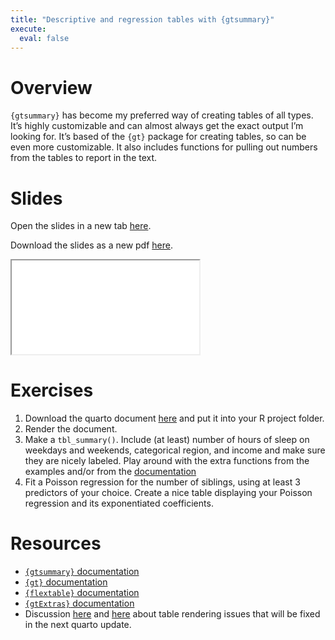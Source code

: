 ```yaml
---
title: "Descriptive and regression tables with {gtsummary}"
execute: 
  eval: false
---
```


# Overview

`{gtsummary}` has become my preferred way of creating tables of all types. It's highly customizable and can almost always get the exact output I'm looking for. It's based of the `{gt}` package for creating tables, so can be even more customizable. It also includes functions for pulling out numbers from the tables to report in the text.

# Slides

Open the slides in a new tab [here](../slides/gtsummary.html){target="_blank"}.

Download the slides as a new pdf [here](../slides/gtsummary.pdf){target="_blank"}.


<div>
```{=html}
<iframe class="slide-deck" src="../slides/gtsummary.html"></iframe>
```
</div>

# Exercises

1. Download the quarto document [here](../slides/_gtsummary_examples.qmd) and put it into your R project folder.
2. Render the document.
3. Make a `tbl_summary()`. Include (at least) number of hours of sleep on weekdays and weekends, categorical region, and income and make sure they are nicely labeled. Play around with the extra functions from the examples and/or from the [documentation](https://www.danieldsjoberg.com/gtsummary/)
4. Fit a Poisson regression for the number of siblings, using at least 3 predictors of your choice. Create a nice table displaying your Poisson regression and its exponentiated coefficients.

# Resources

- [`{gtsummary}` documentation](https://www.danieldsjoberg.com/gtsummary/)
- [`{gt}` documentation](https://gt.rstudio.com/)
- [`{flextable}` documentation](https://ardata-fr.github.io/flextable-book/)
- [`{gtExtras}` documentation](https://jthomasmock.github.io/gtExtras/)
- Discussion [here](https://github.com/quarto-dev/quarto-cli/issues/1556) and [here](https://github.com/davidgohel/flextable/issues/494) about table rendering issues that will be fixed in the next quarto update.
